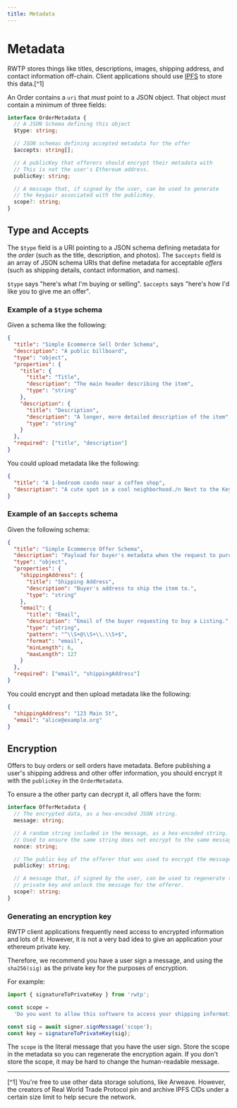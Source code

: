 ```yaml
---
title: Metadata
---
```


# Metadata

RWTP stores things like titles, descriptions, images, shipping address, and contact information off-chain. Client applications should use [IPFS](https://ipfs.io/) to store this data.[^1]

An Order contains a `uri` that _must_ point to a JSON object. That object _must_ contain a minimum of three fields:

```typescript
interface OrderMetadata {
  // A JSON Schema defining this object
  $type: string;

  // JSON schemas defining accepted metadata for the offer
  $accepts: string[];

  // A publicKey that offerers should encrypt their metadata with
  // This is not the user's Ethereum address.
  publicKey: string;

  // A message that, if signed by the user, can be used to generate
  // the keypair associated with the publicKey.
  scope?: string;
}
```

## Type and Accepts

The `$type` field is a URI pointing to a JSON schema defining metadata for the _order_ (such as the title, description, and photos). The `$accepts` field is an array of JSON schema URIs that define metadata for acceptable _offers_ (such as shipping details, contact information, and names).

`$type` says "here's what I'm buying or selling". `$accepts` says "here's how I'd like you to give me an offer".

### Example of a `$type` schema

Given a schema like the following:

```json
{
  "title": "Simple Ecommerce Sell Order Schema",
  "description": "A public billboard",
  "type": "object",
  "properties": {
    "title": {
      "title": "Title",
      "description": "The main header describing the item",
      "type": "string"
    },
    "description": {
      "title": "Description",
      "description": "A longer, more detailed description of the item",
      "type": "string"
    }
  },
  "required": ["title", "description"]
}
```

You could upload metadata like the following:

```json
{
  "title": "A 1-bedroom condo near a coffee shop",
  "description": "A cute spot in a cool neighborhood./n Next to the Keychannel cafe."
}
```

### Example of an `$accepts` schema

Given the following schema:

```json
{
  "title": "Simple Ecommerce Offer Schema",
  "description": "Payload for buyer's metadata when the request to purchase an item.",
  "type": "object",
  "properties": {
    "shippingAddress": {
      "title": "Shipping Address",
      "description": "Buyer's address to ship the item to.",
      "type": "string"
    },
    "email": {
      "title": "Email",
      "description": "Email of the buyer requesting to buy a Listing.",
      "type": "string",
      "pattern": "^\\S+@\\S+\\.\\S+$",
      "format": "email",
      "minLength": 6,
      "maxLength": 127
    }
  },
  "required": ["email", "shippingAddress"]
}
```

You could encrypt and then upload metadata like the following:

```json
{
  "shippingAddress": "123 Main St",
  "email": "alice@example.org"
}
```

## Encryption

Offers to buy orders or sell orders have metadata. Before publishing a user's shipping address and other offer information, you should encrypt it with the `publicKey` in the `OrderMetadata`.

To ensure a the other party can decrypt it, all offers have the form:

```typescript
interface OfferMetadata {
  // The encrypted data, as a hex-encoded JSON string.
  message: string;

  // A random string included in the message, as a hex-encoded string.
  // Used to ensure the same string does not encrypt to the same message
  nonce: string;

  // The public key of the offerer that was used to encrypt the message.
  publicKey: string;

  // A message that, if signed by the user, can be used to regenerate the
  // private key and unlock the message for the offerer.
  scope?: string;
}
```

### Generating an encryption key

RWTP client applications frequently need access to encrypted information and lots of it. However, it is not a very bad idea to give an application your ethereum private key.

Therefore, we recommend you have a user sign a message, and using the `sha256(sig)` as the private key for the purposes of encryption.

For example:

```js
import { signatureToPrivateKey } from 'rwtp';

const scope =
  'Do you want to allow this software to access your shipping information?';

const sig = await signer.signMessage('scope');
const key = signatureToPrivateKey(sig);
```

The `scope` is the literal message that you have the user sign. Store the scope in the metadata so you can regenerate the encryption again. If you don't store the scope, it may be hard to change the human-readable message.

---

[^1] You're free to use other data storage solutions, like Arweave. However, the creators of Real World Trade Protocol pin and archive IPFS CIDs under a certain size limit to help secure the network.
